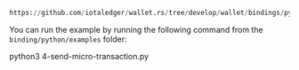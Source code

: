 ```python reference
https://github.com/iotaledger/wallet.rs/tree/develop/wallet/bindings/python/examples/4-send-micro-transaction.py
```

You can run the example by running the following command from the `binding/python/examples` folder:

<CodeBlock className="language-bash">
    python3 4-send-micro-transaction.py
</CodeBlock>
